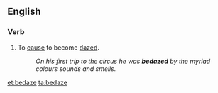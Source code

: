 ==English==

===Verb===
{{en-verb|bedazes|bedazing|bedazed|bedazed}}

# To [[cause]] to become [[daze]]d.
#:''On his first trip to the circus he was '''bedazed''' by the myriad colours sounds and smells.''

[[et:bedaze]]
[[ta:bedaze]]